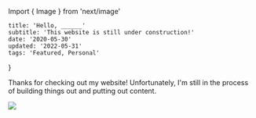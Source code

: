 Import { Image } from 'next/image'

    title: 'Hello, ______'
    subtitle: 'This website is still under construction!'
    date: '2020-05-30'
    updated: '2022-05-31'
    tags: 'Featured, Personal'
}

Thanks for checking out my website! Unfortunately, I'm still in the process of building things out and putting out content. 

<img src="https://www.pexels.com/photo/black-iphone-7-on-brown-table-699122/"></img>